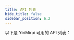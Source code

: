 ```yaml
---
title: API 列表
hide_title: false
sidebar_position: 6.2
---
```


以下是 YiriMirai 可用的 API 列表：


<SearchTree
  data={data}
  hrefPrefix="https://yiri-mirai-api.vercel.app/models/api.html#mirai.models.api."
/>
